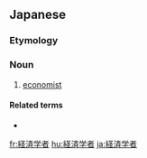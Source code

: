 ==Japanese==
{{ja-kanjitab|けい|さい|k2=ざい|がく|しゃ|yomi=on}}

===Etymology===
{{suffix|経済学|者|lang=ja|sort=けいざいがくしゃ}}

===Noun===
{{ja-noun|けいざいがくしゃ}}

# [[economist]]

====Related terms====
* {{l|ja|エコノミスト}}

[[fr:経済学者]]
[[hu:経済学者]]
[[ja:経済学者]]